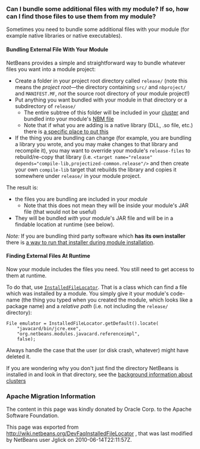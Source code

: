 <!--

    Licensed to the Apache Software Foundation (ASF) under one
    or more contributor license agreements.  See the NOTICE file
    distributed with this work for additional information
    regarding copyright ownership.  The ASF licenses this file
    to you under the Apache License, Version 2.0 (the
    "License"); you may not use this file except in compliance
    with the License.  You may obtain a copy of the License at

      http://www.apache.org/licenses/LICENSE-2.0

    Unless required by applicable law or agreed to in writing,
    software distributed under the License is distributed on an
    "AS IS" BASIS, WITHOUT WARRANTIES OR CONDITIONS OF ANY
    KIND, either express or implied.  See the License for the
    specific language governing permissions and limitations
    under the License.

-->
===Can I bundle some additional files with my module? If so, how can I find those files to use them from my module?===

Sometimes you need to bundle some additional files with your module (for example native libraries or native executables).  

====Bundling External File With Your Module====
NetBeans provides a simple and straightforward way to bundle whatever files you want into a module project:

* Create a folder in your project root directory called <tt>release/</tt> (note this means the ''project root''&mdash;the directory containing <tt>src/</tt> and <tt>nbproject/</tt> and <tt>MANIFEST.MF</tt>, ''not'' the source root directory of your module project!)
* Put anything you want bundled with your module in that directory or a subdirectory of <tt>release/</tt>
** The entire subtree of this folder will be included in your [[DevFaqWhatIsACluster|cluster]] and bundled into your module's [[DevFaqWhatIsNbm|NBM file]]
** Note that if what you are adding is a native library (DLL, .so file, etc.) there is [[DevFaqNativeLibraries| a specific place to put this]]
* If the thing you are bundling can change (for example, you are bundling a library you wrote, and you may make changes to that library and recompile it), you may want to override your module's <tt>release-files</tt> to rebuild/re-copy that library (i.e. <tt>&lt;target name="release" depends="compile-lib,projectized-common.release"/&gt;</tt> and then create your own <tt>compile-lib</tt> target that rebuilds the library and copies it somewhere under <tt>release/</tt> in your module project.

The result is: 
* the files you are bundling are included in your ''module''  
** Note that this does not mean they will be inside your module's JAR file (that would not be useful)
* They will be bundled ''with'' your module's JAR file and will be in a findable location at runtime (see below).

''Note:'' If you are bundling third party software which '''has its own installer''' there is [[DevFaqUseNativeInstaller|a way to run that installer during module installation]].

====Finding External Files At Runtime====
Now your module includes the files you need.  You still need to get access to them at runtime.

To do that, use <tt>[http://bits.netbeans.org/dev/javadoc/org-openide-modules/org/openide/modules/InstalledFileLocator.html InstalledFileLocator]</tt>.  That is a class which can find a file which was installed by a module.  You simply give it your module's code-name (the thing you typed when you created the module, which looks like a package name) and a ''relative path'' (i.e. not including the <tt>release/</tt> directory):

 File emulator = InstalledFileLocator.getDefault().locate(
     "javacard/bin/jcre.exe",
     "org.netbeans.modules.javacard.referenceimpl",
     false);

Always handle the case that the user (or disk crash, whatever) might have deleted it.

If you are wondering why you don't just find the directory NetBeans is installed in and look in that directory, see the [[DevFaqWhatIsACluster#Why_Have_Clusters.3F|background information about clusters]]

===Apache Migration Information===

The content in this page was kindly donated by Oracle Corp. to the
Apache Software Foundation.

This page was exported from http://wiki.netbeans.org/DevFaqInstalledFileLocator , 
that was last modified by NetBeans user Jglick 
on 2010-06-14T22:11:57Z.

